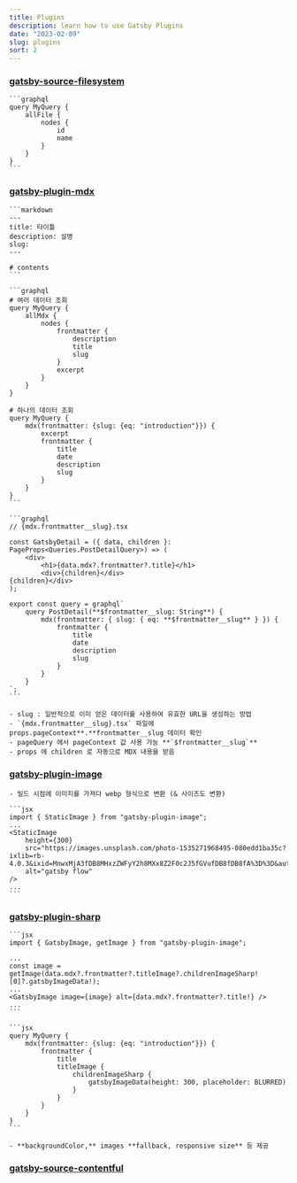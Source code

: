 ```yaml
---
title: Plugins
description: learn how to use Gatsby Plugins
date: "2023-02-09"
slug: plugins
sort: 2
---
```


### [gatsby-source-filesystem](https://www.gatsbyjs.com/plugins/gatsby-source-filesystem)

    ```graphql
    query MyQuery {
    	allFile {
    		nodes {
    			id
    			name
    		}
    	}
    }
    ```

### [gatsby-plugin-mdx](https://www.gatsbyjs.com/plugins/gatsby-plugin-mdx)

    ```markdown
    ---
    title: 타이틀
    description: 설명
    slug:
    ---

    # contents
    ```

    ```graphql
    # 여러 데이터 조회
    query MyQuery {
    	allMdx {
    		nodes {
    			frontmatter {
    				description
    				title
    				slug
    			}
    			excerpt
    		}
    	}
    }

    # 하나의 데이터 조회
    query MyQuery {
    	mdx(frontmatter: {slug: {eq: "introduction"}}) {
    		excerpt
    		frontmatter {
    			title
    			date
    			description
    			slug
    		}
    	}
    }
    ```

    ```graphql
    // {mdx.frontmatter__slug}.tsx

    const GatsbyDetail = ({ data, children }: PageProps<Queries.PostDetailQuery>) => (
    	<div>
    		<h1>{data.mdx?.frontmatter?.title}</h1>
    		<div>{children}</div>
    {children}</div>
    );

    export const query = graphql`
    	query PostDetail(**$frontmatter__slug: String**) {
    		mdx(frontmatter: { slug: { eq: **$frontmatter__slug** } }) {
    			frontmatter {
    				title
    				date
    				description
    				slug
    			}
    		}
    	}
    `;
    ```

    - slug : 일반적으로 이미 얻은 데이터를 사용하여 유효한 URL을 생성하는 방법
    - `{mdx.frontmatter__slug}.tsx` 파일에 props.pageContext**.**frontmatter__slug 데이터 확인
    - pageQuery 에서 pageContext 값 사용 가능 **`$frontmatter__slug`**
    - props 에 children 로 자동으로 MDX 내용을 받음

### [gatsby-plugin-image](https://www.gatsbyjs.com/plugins/gatsby-plugin-image)

    - 빌드 시점에 이미지를 가져다 webp 형식으로 변환 (& 사이즈도 변환)

    ```jsx
    import { StaticImage } from "gatsby-plugin-image";
    ...
    <StaticImage
    	height={300}
    	src="https://images.unsplash.com/photo-1535271968495-080edd1ba35c?ixlib=rb-4.0.3&ixid=MnwxMjA3fDB8MHxzZWFyY2h8MXx8Z2F0c2J5fGVufDB8fDB8fA%3D%3D&auto=format&fit=crop&w=800&q=60"
    	alt="gatsby flow"
    />
    ...
    ```

### [gatsby-plugin-sharp](https://www.gatsbyjs.com/plugins/gatsby-plugin-sharp)

    ```jsx
    import { GatsbyImage, getImage } from "gatsby-plugin-image";

    ...
    const image = getImage(data.mdx?.frontmatter?.titleImage?.childrenImageSharp![0]?.gatsbyImageData!);
    ...
    <GatsbyImage image={image} alt={data.mdx?.frontmatter?.title!} />
    ...
    ```

    ```jsx
    query MyQuery {
    	mdx(frontmatter: {slug: {eq: "introduction"}}) {
    		frontmatter {
    			title
    			titleImage {
    				childrenImageSharp {
    					gatsbyImageData(height: 300, placeholder: BLURRED)
    				}
    			}
    		}
    	}
    }
    ```

    - **backgroundColor,** images **fallback, responsive size** 등 제공

### [gatsby-source-contentful](https://www.gatsbyjs.com/plugins/gatsby-source-contentful/?=content)
